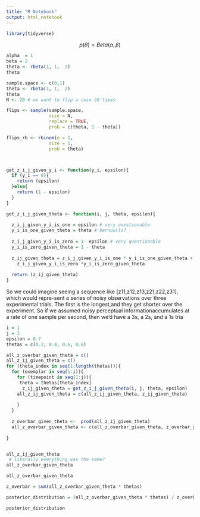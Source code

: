 ```yaml
---
title: "R Notebook"
output: html_notebook
---
```



```r
library(tidyverse)
```
$$p(\theta) = Beta(\alpha, \beta)$$

```r
alpha  = 1
beta = 2
theta <- rbeta(1, 1,  2)
theta
```

```r
sample.space <- c(0,1)
theta <- rbeta(1, 1,  2)
theta
N <- 20 # we want to flip a coin 20 times

flips <- sample(sample.space, 
                size = N, 
                replace = TRUE, 
                prob = c(theta, 1 - theta))

flips_rb <- rbinom(n = 1, 
                size = 1, 
                prob = theta)




```

```r
get_z_i_j_given_y_i <- function(y_i, epsilon){
  if (y_i == 0){
    return (epsilon)
  }else{
    return (1 - epsilon)
  }
}
```


```r
get_z_i_j_given_theta <- function(i, j, theta, epsilon){
  
  z_i_j_given_y_i_is_one = epsilon # very questionable 
  y_i_is_one_given_theta = theta # bernoulli? 
  
  z_i_j_given_y_i_is_zero = 1- epsilon # very questionable 
  y_i_is_zero_given_theta = 1 - theta
  
  z_ij_given_theta = z_i_j_given_y_i_is_one * y_i_is_one_given_theta + 
    z_i_j_given_y_i_is_zero *y_i_is_zero_given_theta
  
  return (z_ij_given_theta)
}
```


So we could imagine seeing a sequence like [z11,z12,z13,z21,z22,z31], which would repre-sent a series of noisy observations over three experimental trials.  The first is the longest,and they get shorter over the experiment.  So if we assumed noisy perceptual informationaccumulates at a rate of one sample per second, then we’d have a 3s, a 2s, and a 1s tria

```r
i = 1
j = 3
epsilon = 0.7
thetas = c(0.2, 0.4, 0.6, 0.8)

all_z_overbar_given_theta = c()
all_z_ij_given_theta = c()
for (theta_index in seq(1:length(thetas))){
  for (exemplar in seq(1:i)){
    for (timepoint in seq(1:j)){
     theta = thetas[theta_index]
      z_ij_given_theta = get_z_i_j_given_theta(i, j, theta, epsilon)
    all_z_ij_given_theta = c(all_z_ij_given_theta, z_ij_given_theta)
    
    }
  }
  
  z_overbar_given_theta <-  prod(all_z_ij_given_theta)
  all_z_overbar_given_theta <- c(all_z_overbar_given_theta, z_overbar_given_theta)
  
}


all_z_ij_given_theta
 # literally everything was the same?
all_z_overbar_given_theta

```

```r
all_z_overbar_given_theta
```

```r
z_overbar = sum(all_z_overbar_given_theta * thetas)
```

```r
posterior_distribution = (all_z_overbar_given_theta * thetas) / z_overbar
```

```r
posterior_distribution
```

